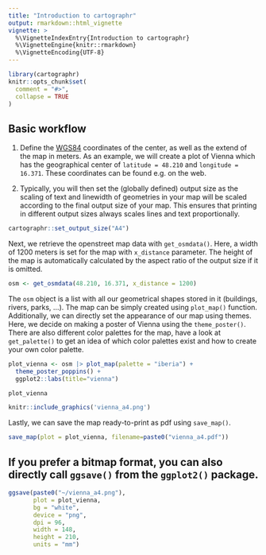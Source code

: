 ```yaml
---
title: "Introduction to cartographr"
output: rmarkdown::html_vignette
vignette: >
  %\VignetteIndexEntry{Introduction to cartographr}
  %\VignetteEngine{knitr::rmarkdown}
  %\VignetteEncoding{UTF-8}
---
```


```r
library(cartographr)
knitr::opts_chunk$set(
  comment = "#>", 
  collapse = TRUE
)
```


## Basic workflow

1. Define the [WGS84](https://de.wikipedia.org/wiki/World_Geodetic_System_1984) coordinates of the center, as well as the extend of the map in meters. As an example, we will create a plot of Vienna which has the geographical center of `latitude = 48.210` and `longitude = 16.371`. These coordinates can be found e.g. on the web. 

2. Typically, you will then set the (globally defined) output size as the scaling of text and linewidth of geometries in your map will be scaled according to the final output size of your map. This ensures that printing in different output sizes always scales lines and text proportionally.

```r
cartographr::set_output_size("A4")
```

Next, we retrieve the openstreet map data with `get_osmdata()`. Here, a width of 1200 meters is set for the map with `x_distance` parameter. The height of the map is automatically calculated by the aspect ratio of the output size if it is omitted. 

```r
osm <- get_osmdata(48.210, 16.371, x_distance = 1200)
```

The `osm` object is a list with all our geometrical shapes stored in it (buildings, rivers, parks, ...). The map can be simply created using `plot_map()` function. Additionally, we can directly set the appearance of our map using themes. Here, we decide on making a poster of Vienna using the `theme_poster()`. There are also different color palettes for the map, have a look at `get_palette()` to get an idea of which color palettes exist and how to create your own color palette.

```r
plot_vienna <- osm |> plot_map(palette = "iberia") +
  theme_poster_poppins() +
  ggplot2::labs(title="vienna")

plot_vienna
```

```r
knitr::include_graphics('vienna_a4.png')
```

Lastly, we can save the map ready-to-print as pdf using `save_map()`.

```r
save_map(plot = plot_vienna, filename=paste0("vienna_a4.pdf"))
```

If you prefer a bitmap format, you can also directly call `ggsave()` from the `ggplot2()` package.
-
```r
ggsave(paste0("~/vienna_a4.png"),
       plot = plot_vienna,
       bg = "white",
       device = "png",
       dpi = 96,
       width = 148,
       height = 210,
       units = "mm")
```
